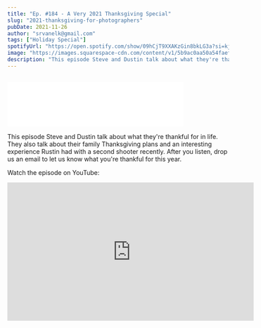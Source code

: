 ```yaml
---
title: "Ep. #184 - A Very 2021 Thanksgiving Special"
slug: "2021-thanksgiving-for-photographers"
pubDate: 2021-11-26
author: "srvanelk@gmail.com"
tags: ["Holiday Special"]
spotifyUrl: "https://open.spotify.com/show/09hCjT9XXAKzGin8bkLG3a?si=kjRZvQ1JTb6Ov3HVzSSlWA"
image: "https://images.squarespace-cdn.com/content/v1/5b9ac0aa50a54faef024c950/5ef5d2f4-2bcd-4012-bb83-f25ade141f5e/IMG_5056.jpeg?format=original"
description: "This episode Steve and Dustin talk about what they're thankful for in life. They also talk about their family Thanksgiving plans and an interesting experience Rustin had with a second shooter recently. After you listen, drop us an email to let us know what you're thankful for this year."
---
```


<figure>
  <img src="https://images.squarespace-cdn.com/content/v1/5b9ac0aa50a54faef024c950/5ef5d2f4-2bcd-4012-bb83-f25ade141f5e/IMG_5056.jpeg?format=original" alt="" />
</figure>
<iframe class="embedly-embed" src="//cdn.embedly.com/widgets/media.html?src=https%3A%2F%2Fanchor.fm%2Fweddingphotohangover%2Fembed%2Fepisodes%2FEp--184---A-Very-2021-Thanksgiving-Special-e1ar4u7&display_name=Anchor+FM+Inc.&url=https%3A%2F%2Fanchor.fm%2Fweddingphotohangover%2Fepisodes%2FEp--184---A-Very-2021-Thanksgiving-Special-e1ar4u7&image=https%3A%2F%2Fd3t3ozftmdmh3i.cloudfront.net%2Fproduction%2Fpodcast_uploaded_episode400%2F805714%2F805714-1637904570018-7ef94c70c8edb.jpg&key=61d05c9d54e8455ea7a9677c366be814&type=text%2Fhtml&schema=anchor" width="400" height="102" scrolling="no" title="Anchor FM Inc. embed" frameborder="0" allow="autoplay; fullscreen" allowfullscreen="true"></iframe>

This episode Steve and Dustin talk about what they're thankful for in life. They also talk about their family Thanksgiving plans and an interesting experience Rustin had with a second shooter recently. After you listen, drop us an email to let us know what you're thankful for this year.

Watch the episode on YouTube:

<iframe width="560" height="315" src="https://www.youtube.com/embed/qvBBFE-a60k" frameborder="0" allow="autoplay; encrypted-media" allowfullscreen></iframe>

